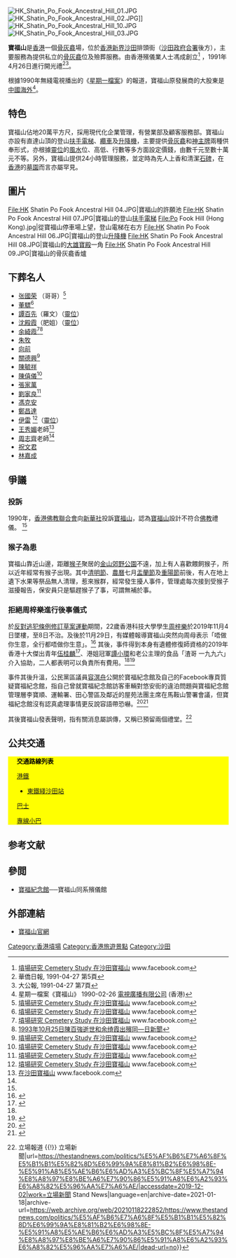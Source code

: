{{Refimprove|time=2018-02-06T13:40:23+00:00}}
{{Coord|22.3863|114.1855|display=title}}
[[File:HK_Shatin_Po_Fook_Ancestral_Hill_01.JPG|thumb]]
[[File:HK_Shatin_Po_Fook_Ancestral_Hill_02.JPG|thumb]]]]
[[File:HK_Shatin_Po_Fook_Ancestral_Hill_10.JPG|thumb]]
[[File:HK_Shatin_Po_Fook_Ancestral_Hill_03.JPG|thumb]]

'''寶福山'''是[[香港|香港]]一個[[骨灰龕|骨灰龕]]場，位於[[香港|香港]][[新界|新界]][[沙田_(香港)|沙田]]排頭街（[[沙田政府合署|沙田政府合署]]後方），主要服務為提供私立的[[骨灰龕|骨灰龕]]位及殮葬服務。由香港殯儀業人士馮成創立<ref name="#1">[https://m.facebook.com/story.php?story_fbid=432070950689614&id=245578639338847 墳場研究 Cemetery Study 在沙田寶福山] www.facebook.com</ref>
，1991年4月26日進行開光禮<REF>華僑日報, 1991-04-27 第5頁</REF><REF>大公報, 1991-04-27 第7頁</REF>。

根據1990年無綫電視播出的《[[星期一檔案|星期一檔案]]》的報道，寶福山原發展商的大股東是[[中國海外|中國海外]]<ref>星期一檔案《寶福山》  1990-02-26 [[電視廣播有限公司|電視廣播有限公司]] (香港)</ref>。

==特色==
寶福山佔地20萬平方尺，採用現代化企業管理，有營業部及顧客服務部。寶福山亦設有直達山頂的登山[[扶手電梯|扶手電梯]]、[[纜車|纜車]]及[[升降機|升降機]]，主要提供[[骨灰龕|骨灰龕]]和[[神主牌|神主牌]]兩種供奉形式，亦根據[[靈位|靈位]]的[[風水|風水]]位、高低、行數等多方面設定價錢，由數千元至數十萬元不等。另外，寶福山提供24小時管理服務，並定時為先人上香和清潔[[石碑|石碑]]，在[[香港|香港]]的[[墓園|墓園]]而言亦屬罕見{{Fact|time=2018-02-06T13:40:55+00:00}}。

==圖片==
<gallery>
File:HK Shatin Po Fook Ancestral Hill 04.JPG|寶福山的許願池
File:HK Shatin Po Fook Ancestral Hill 07.JPG|寶福山的登山[[扶手電梯|扶手電梯]]
File:Po Fook Hill (Hong Kong).jpg|從寶福山停車場上望，登山電梯在右方
File:HK Shatin Po Fook Ancestral Hill 06.JPG|寶福山的登山[[升降機|升降機]]
File:HK Shatin Po Fook Ancestral Hill 08.JPG|寶福山的[[大雄寶殿|大雄寶殿]]一角
File:HK Shatin Po Fook Ancestral Hill 09.JPG|寶福山的骨灰龕香爐
</gallery>

==下葬名人==
* [[张國荣|张國荣]] （哥哥）<ref>[https://www.facebook.com/hongkongcemetery/photos/a.350432878853422/411598046070238/?type=3&theater 墳場研究 Cemetery Study 在沙田寶福山] www.facebook.com</ref>
* [[董驃|董驃]]<ref>[https://www.facebook.com/hongkongcemetery/photos/a.350432878853422/394421651121211/?type=3&notif_id=1550796749427265&notif_t=page_post_reaction&ref=notif/ 墳場研究 Cemetery Study 在沙田寶福山] www.facebook.com</ref>
* [[譚百先|譚百先]]（羅文）（[[靈位|靈位]]）
* [[沈殿霞|沈殿霞]]（肥姐）（[[靈位|靈位]]）
* [[余綺霞|余綺霞]]<ref>[https://www.facebook.com/hongkongcemetery/photos/a.247397519156959/649400722289968/?type=3&theater/ 墳場研究 Cemetery Study 在沙田寶福山] www.facebook.com</ref><ref>[https://www.youtube.com/watch?v=6G_gfRBKnEE&fbclid=IwAR3Y_nZZ8unCB16sqsmp6YgmEgIYIJuM3FwIFMhwD4_stX2UbbtBZFE6SnU 1993年10月25日陳百強逝世和余绮霞出殯同—日新聞]</ref>
* [[朱牧|朱牧]]
* [[向前|向前]]
* [[關德興|關德興]]<ref>[https://www.facebook.com/hongkongcemetery/photos/pcb.400578730505503/400578550505521/?type=3&theater/ 墳場研究 Cemetery Study 在沙田寶福山] www.facebook.com</ref>
* [[陳毓祥|陳毓祥]]
* [[陳僖儀|陳僖儀]]<ref>[https://www.facebook.com/hongkongcemetery/photos/pcb.401483303748379/401480893748620/?type=3&theater/ 墳場研究 Cemetery Study 在沙田寶福山] www.facebook.com</ref>
* [[張家萬|張家萬]]
* [[劉家良|劉家良]]<ref>[https://www.facebook.com/hongkongcemetery/photos/pcb.400578730505503/400578437172199/?type=3&theater/ 墳場研究 Cemetery Study 在沙田寶福山] www.facebook.com</ref>
* [[馮克安|馮克安]]
* [[鄭昌達|鄭昌達]]
* [[伊雷|伊雷]] <ref>[https://www.facebook.com/hongkongcemetery/photos/a.247397519156959/328437581052952/?type=3&theater/ 墳場研究 Cemetery Study 在沙田寶福山] {{Wayback|url=https://www.facebook.com/hongkongcemetery/photos/a.247397519156959/328437581052952/?type=3&theater%2F |date=20190222191251 }} www.facebook.com</ref>（[[靈位|靈位]]）
* [[1996年八仙嶺山火|王秀媚]]老師<ref name="#2">[https://m.facebook.com/story.php?story_fbid=611530522743655&id=245578639338847 在沙田寶福山] {{Wayback|url=https://m.facebook.com/story.php?story_fbid=611530522743655&id=245578639338847 |date=20210118222822 }} www.facebook.com</ref>
* [[1996年八仙嶺山火|周志齊]]老師<ref name="#2"/>
* [[祝文君|祝文君]]
* [[伍碧權#林嘉成_(已故)|林嘉成]]

==爭議==
===投訴===
1990年，[[香港佛教聯合會|香港佛教聯合會]]向[[新華社|新華社]]投訴[[寶福山|寶福山]]，認為[[寶福山|寶福山]]設計不符合[[佛教|佛教]]禮儀。
<ref name="#1"/>

===猴子為患===
寶福山靠近山邊，距離[[猴子|猴子]]聚居的[[金山郊野公園|金山郊野公園]]不遠，加上有人喜歡餵飼猴子，所以近年經常有猴子出現。其中[[清明節|清明節]]、[[農曆|農曆]]七月[[盂蘭節|盂蘭節]]及[[重陽節|重陽節]]前後，有人在地上遺下水果等祭品無人清理，惹來猴群，經常發生擾人事件，管理處每次接到受猴子滋擾報告，保安員只是驅趕猴子了事，可謂無補於事。
===拒絕周梓樂進行後事儀式===
於[[反對逃犯條例修訂草案運動|反對逃犯條例修訂草案運動]]期間，22歲香港科技大學學生[[周梓樂|周梓樂]]於2019年11月4日墜樓，至8日不治。及後於11月29日，有媒體報導寶福山突然向周母表示「唔做你生意，全行都唔做你生意」。<ref name="#3">{{Cite web|title=傳周梓樂家人遭寶福山拒絕辦理後事 譚小環與丈夫仗義相助|url=https://www.hk01.com/即時娛樂/404328/傳周梓樂家人遭寶福山拒絕辦理後事-譚小環與丈夫仗義相助|accessdate=2019-11-29|date=2019-11-29|last=陳栢宇|work=香港01|language=zh-HK|archive-date=2020-09-23|archive-url=https://web.archive.org/web/20200923055943/https://www.hk01.com/%E5%8D%B3%E6%99%82%E5%A8%9B%E6%A8%82/404328/%E5%82%B3%E5%91%A8%E6%A2%93%E6%A8%82%E5%AE%B6%E4%BA%BA%E9%81%AD%E5%AF%B6%E7%A6%8F%E5%B1%B1%E6%8B%92%E7%B5%95%E8%BE%A6%E7%90%86%E5%BE%8C%E4%BA%8B-%E6%B8%A3%E5%93%A5%E4%BB%97%E7%BE%A9%E7%9B%B8%E5%8A%A9%E6%9C%80%E5%BE%8C%E8%A8%BC%E5%B1%AC%E8%AA%A4%E6%9C%83|dead-url=no}}</ref> 其後，事件得到本身有遺體修復師資格的2019年香港十大傑出青年[[伍桂麟|伍桂麟]]<ref>{{Cite web|title=報道指周梓樂設靈遇阻滯 十大傑青出面協助搵殯儀館|url=http://www.passiontimes.hk/article/11-29-2019/57942|accessdate=2019-11-29|last=作者：熱血編輯部11-29-2019|work=www.passiontimes.hk}}</ref>、港姐冠軍[[譚小環|譚小環]]和老公主理的食品「渣哥 一九九六」介入協助，二人都表明可以負責所有費用。<ref name="#3"/><ref>{{Cite web|title=【悼念周梓樂】各界相助周梓樂出殯 食店渣哥：家人指已妥善處理|url=https://www.hk01.com/突發/404330/悼念周梓樂-各界相助周梓樂出殯-食店渣哥-家人指已妥善處理|accessdate=2019-11-29|date=2019-11-29|last=黃廸雯|first=魯嘉裕|work=香港01|language=zh-HK}}</ref> 

事件其後升溫，公民黨區議員[[容溟舟|容溟舟]]公開於寶福紀念館及自己的Facebook專頁質疑寶福紀念館，指自己曾就寶福紀念館訪客車輛對悠安街的違泊問題與寶福紀念館管理層李寶順、運輸署、田心警區及鄰近的屋苑法團主席在馬鞍山警署會議，但寶福紀念館沒有認真處理事情更反說容語帶恐嚇。<ref>{{Cite web|title=寶福紀念館|url=https://www.facebook.com/pfmhall/posts/2400504266877901|accessdate=2019-12-01|work=www.facebook.com|language=zh-Hans|archive-date=2020-05-20|archive-url=https://web.archive.org/web/20200520121400/https://www.facebook.com/pfmhall/posts/2400504266877901|dead-url=no}}</ref><ref>{{Cite web|title=容溟舟|url=https://www.facebook.com/yung.m.michael/posts/10219384016043851|accessdate=2019-12-01|work=www.facebook.com|language=zh-Hans|archive-date=2020-05-20|archive-url=https://web.archive.org/web/20200520121405/https://www.facebook.com/yung.m.michael/posts/10219384016043851|dead-url=no}}</ref>

其後寶福山發表聲明，指有關消息屬誤傳，又稱已預留兩個禮堂。<ref>{{Cite web|title=寶福山傍晚聲明：周家正式委託辦理周梓樂喪禮 {{!}} 立場報道 {{!}} 立場新聞|url=https://thestandnews.com/politics/%E5%AF%B6%E7%A6%8F%E5%B1%B1%E5%82%8D%E6%99%9A%E8%81%B2%E6%98%8E-%E5%91%A8%E5%AE%B6%E6%AD%A3%E5%BC%8F%E5%A7%94%E8%A8%97%E8%BE%A6%E7%90%86%E5%91%A8%E6%A2%93%E6%A8%82%E5%96%AA%E7%A6%AE/|accessdate=2019-12-02|work=立場新聞 Stand News|language=en|archive-date=2021-01-18|archive-url=https://web.archive.org/web/20210118222852/https://www.thestandnews.com/politics/%E5%AF%B6%E7%A6%8F%E5%B1%B1%E5%82%8D%E6%99%9A%E8%81%B2%E6%98%8E-%E5%91%A8%E5%AE%B6%E6%AD%A3%E5%BC%8F%E5%A7%94%E8%A8%97%E8%BE%A6%E7%90%86%E5%91%A8%E6%A2%93%E6%A8%82%E5%96%AA%E7%A6%AE/|dead-url=no}}</ref>

==公共交通==
<div class="NavFrame collapsed" style="color: black; background-color: #FFFF00; margin: 0 auto; padding: 0 10px; text-align: left;"><div class="NavHead" style="background-color: #FFFF00; margin: 0 auto; padding: 0 10px; font-weight:normal;">'''交通路線列表'''</div><div class="NavContent" style="background-color: #FFFF00; margin: 0 auto; padding: 0 10px;">
;[[港鐵|港鐵]]
*[[東鐵綫|東鐵綫]][[沙田站|沙田站]]
;[[香港巴士|巴士]]
{{九龍新界巴士簡單列表|47X|48X|49P|49X|72|80K|80M|81|81K|83K|83S|85|85K|86|86K|86S|88K|88X|89|89X|249X|263|269D|282|283|284|285|288|299X|798|888|N73|N271}}
{{過海隧道巴士簡單列表|170}}{{大嶼山巴士簡單列表|A41|E42|R42|N42}}
;[[香港小巴|專線小巴]]
{{新界專線小巴簡單列表|27|60K|60P|60R|62K|66K|67A|67K|68K|69K|809K}}
</div></div>

==参考文献==
{{reflist|2}}

==參閲==
* [[寶福紀念館|寶福紀念館]]──寶福山同系殯儀館

==外部連結==
{{commonscat|Po Fook Hill}}
* [http://www.pofookhill.com/ 寶福山官網]{{Wayback|url=http://www.pofookhill.com/ |date=20210227042951 }}

[[Category:香港墳場|Category:香港墳場]]
[[Category:香港旅遊景點|Category:香港旅遊景點]]
[[Category:沙田|Category:沙田]]
